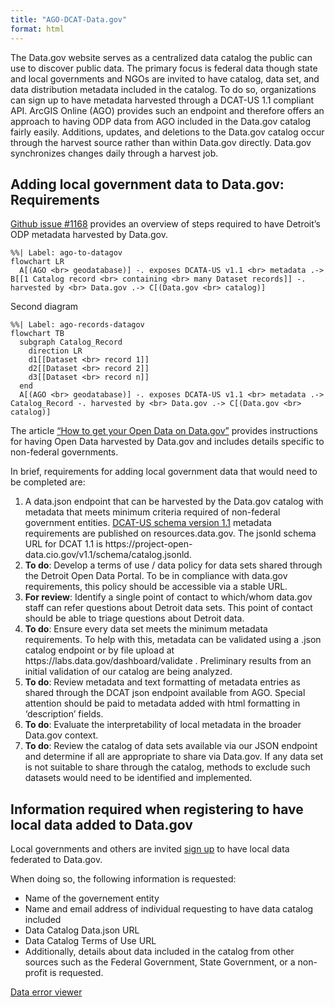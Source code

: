 ```yaml
---
title: "AGO-DCAT-Data.gov"
format: html
---
```



The Data.gov website serves as a centralized data catalog the public can use to discover public data. The primary focus is federal data though state and local governments and NGOs are invited to have catalog, data set, and data distribution metadata included in the catalog. To do so, organizations can sign up to have metadata harvested through a DCAT-US 1.1 compliant API. ArcGIS Online (AGO) provides such an endpoint and therefore offers an approach to having ODP data from AGO included in the Data.gov catalog fairly easily. Additions, updates, and deletions to the Data.gov catalog occur through the harvest source rather than within Data.gov directly. Data.gov synchronizes changes daily through a harvest job.



## Adding local government data to Data.gov: Requirements

[Github issue #1168](https://github.com/CityOfDetroit/data-engineering/issues/1168) provides an overview of steps required to have Detroit's ODP metadata harvested by Data.gov.


```mermaid
%%| Label: ago-to-datagov 
flowchart LR
  A[(AGO <br> geodatabase)] -. exposes DCATA-US v1.1 <br> metadata .-> B[[1 Catalog record <br> containing <br> many Dataset records]] -. harvested by <br> Data.gov .-> C[(Data.gov <br> catalog)]
```


Second diagram

```mermaid
%%| Label: ago-records-datagov
flowchart TB
  subgraph Catalog_Record
    direction LR
    d1[[Dataset <br> record 1]]
    d2[[Dataset <br> record 2]]
    d3[[Dataset <br> record n]]
  end  
  A[(AGO <br> geodatabase)] -. exposes DCATA-US v1.1 <br> metadata .-> Catalog_Record -. harvested by <br> Data.gov .-> C[(Data.gov <br> catalog)]
```


The article ["How to get your Open Data on Data.gov"](https://resources.data.gov/resources/data-gov-open-data-howto/) provides instructions for having Open Data harvested by Data.gov and includes details specific to non-federal governments. 

In brief, requirements for adding local government data that would need to be completed are:

1. A data.json endpoint that can be harvested by the Data.gov catalog with metadata that meets minimum criteria required of non-federal government entities.  [DCAT-US schema version 1.1](https://resources.data.gov/resources/dcat-us/) metadata requirements are published on resources.data.gov. The jsonld schema URL for DCAT 1.1 is https://project-open-data.cio.gov/v1.1/schema/catalog.jsonld.  
2. **To do**: Develop a terms of use / data policy for data sets shared through the Detroit Open Data Portal. To be in compliance with data.gov requirements, this policy should be accessible via a stable URL. 
3. **For review**: Identify a single point of contact to which/whom data.gov staff can refer questions about Detroit data sets. This point of contact should be able to triage questions about Detroit data.
4. **To do**: Ensure every data set meets the minimum metadata requirements. To help with this, metadata can be validated using a .json catalog endpoint or by file upload at https://labs.data.gov/dashboard/validate . Preliminary results from an initial validation of our catalog are being analyzed.
5. **To do**: Review metadata and text formatting of metadata entries as shared through the DCAT json endpoint available from AGO. Special attention should be paid to metadata added with html formatting in 'description' fields.
6. **To do**: Evaluate the interpretability of local metadata in the broader Data.gov context.
7. **To do**: Review the catalog of data sets available via our JSON endpoint and determine if all are appropriate to share via Data.gov. If any data set is not suitable to share through the catalog, methods to exclude such datasets would need to be identified and implemented.



## Information required when registering to have local data added to Data.gov

Local governments and others are invited [sign up](https://data.gov/local/add/) to have local data federated to Data.gov. 

When doing so, the following information is requested:

- Name of the governement entity
- Name and email address of individual requesting to have data catalog included
- Data Catalog Data.json URL
- Data Catalog Terms of Use URL
- Additionally, details about data included in the catalog from other sources such as the Federal Government, State Government, or a non-profit is requested.


[Data error viewer](docs/federated_data_errors.html)